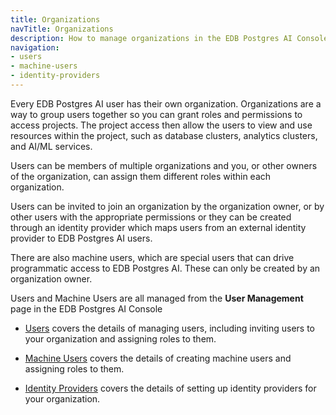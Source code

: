 ```yaml
---
title: Organizations
navTitle: Organizations
description: How to manage organizations in the EDB Postgres AI Console.
navigation:
- users
- machine-users
- identity-providers
---
```


Every EDB Postgres AI user has their own organization. 
Organizations are a way to group users together so you can grant roles and permissions to access projects. 
The project access then allow the users to view and use resources within the project, such as database clusters, analytics clusters, and AI/ML services.

Users can be members of multiple organizations and you, or other owners of the organization, can assign them different roles within each organization.

Users can be invited to join an organization by the organization owner, or by other users with the appropriate permissions or they can be created through an identity provider which maps users from an external identity provider to EDB Postgres AI users.

There are also machine users, which are special users that can drive programmatic access to EDB Postgres AI. These can only be created by an organization owner.

Users and Machine Users are all managed from the **User Management** page in the EDB Postgres AI Console

* [Users](./users) covers the details of managing users, including inviting users to your organization and assigning roles to them.

* [Machine Users](./machine-users) covers the details of creating machine users and assigning roles to them.

* [Identity Providers](./identity-providers) covers the details of setting up identity providers for your organization.




